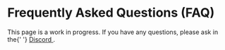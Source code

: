 # Frequently Asked Questions (FAQ)


<Callout type="warning" emoji="🚧">
  <div className="text-sm">
    This page is a work in progress. If you have any questions, please ask in
    the{' '}
    <a
      href="https://discord.gg/9b6yyZKmH4"
      target="_blank"
      className="underline"
    >
      Discord
    </a>
    .
  </div>
</Callout>
